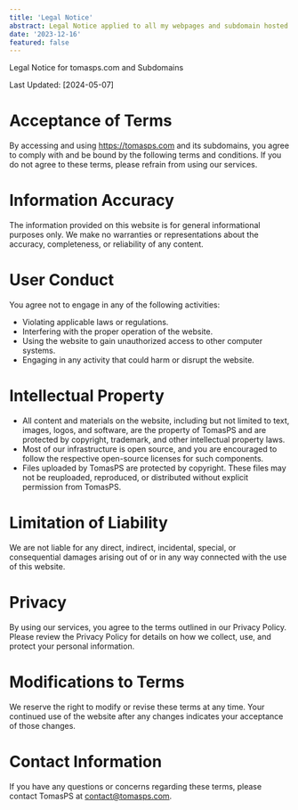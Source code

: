 ```yaml
---
title: 'Legal Notice'
abstract: Legal Notice applied to all my webpages and subdomain hosted by me
date: '2023-12-16'
featured: false
---
```


Legal Notice for tomasps.com and Subdomains

Last Updated: [2024-05-07]

# Acceptance of Terms

By accessing and using https://tomasps.com and its subdomains, you agree to comply with and be bound by the following terms and conditions. If you do not agree to these terms, please refrain from using our services.

# Information Accuracy

The information provided on this website is for general informational purposes only. We make no warranties or representations about the accuracy, completeness, or reliability of any content.

# User Conduct

You agree not to engage in any of the following activities:

- Violating applicable laws or regulations.
- Interfering with the proper operation of the website.
- Using the website to gain unauthorized access to other computer systems.
- Engaging in any activity that could harm or disrupt the website.

# Intellectual Property

- All content and materials on the website, including but not limited to text, images, logos, and software, are the property of TomasPS and are protected by copyright, trademark, and other intellectual property laws.
- Most of our infrastructure is open source, and you are encouraged to follow the respective open-source licenses for such components.
- Files uploaded by TomasPS are protected by copyright. These files may not be reuploaded, reproduced, or distributed without explicit permission from TomasPS.

# Limitation of Liability

We are not liable for any direct, indirect, incidental, special, or consequential damages arising out of or in any way connected with the use of this website.

# Privacy

By using our services, you agree to the terms outlined in our Privacy Policy. Please review the Privacy Policy for details on how we collect, use, and protect your personal information.

# Modifications to Terms

We reserve the right to modify or revise these terms at any time. Your continued use of the website after any changes indicates your acceptance of those changes.

# Contact Information

If you have any questions or concerns regarding these terms, please contact TomasPS at contact@tomasps.com.
